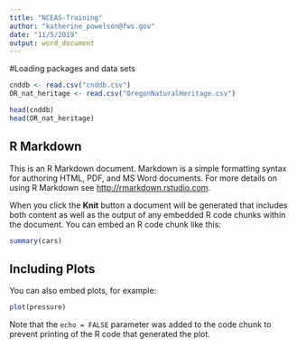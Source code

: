 ```yaml
---
title: "NCEAS-Training"
author: "katherine_powelson@fws.gov"
date: "11/5/2019"
output: word_document
---
```

#Loading packages and data sets
```r
cnddb <- read.csv("cnddb.csv")
OR_nat_heritage <- read.csv("OregonNaturalHeritage.csv")

```

```r
head(cnddb)
head(OR_nat_heritage)
```

## R Markdown

This is an R Markdown document. Markdown is a simple formatting syntax for authoring HTML, PDF, and MS Word documents. For more details on using R Markdown see <http://rmarkdown.rstudio.com>.

When you click the **Knit** button a document will be generated that includes both content as well as the output of any embedded R code chunks within the document. You can embed an R code chunk like this:

```r
summary(cars)
```

## Including Plots

You can also embed plots, for example:

```r
plot(pressure)
```

Note that the `echo = FALSE` parameter was added to the code chunk to prevent printing of the R code that generated the plot.

